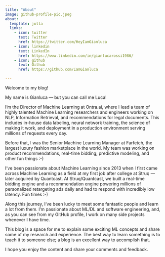 ```yaml
---
title: "About"
image: github-profile-pic.jpeg
about:
  template: jolla
  links:
    - icon: twitter
      text: Twitter
      href: https://twitter.com/HeyIamGianluca
    - icon: linkedin
      text: LinkedIn
      href: https://www.linkedin.com/in/gianlucarossi1986/
    - icon: github
      text: Github
      href: https://github.com/IamGianluca

---
```


Welcome to my blog!

My name is Gianluca — but you can call me Luca!

I'm the Director of Machine Learning at Ontra.ai, where I lead a team of highly talented Machine Learning researchers and engineers working on NLP, Information Retrieval, and recommendations for legal documents. This includes in-house data labeling, neural network training, the science of making it work, and deployment in a production environment serving millions of requests every day.

Before that, I was the Senior Machine Learning Manager at Farfetch, the largest luxury fashion marketplace in the world. My team was working on product recommendations, real-time bidding, predictive modeling, and other fun things :-)

I've been passionate about Machine Learning since 2013 when I first came across Machine Learning as a field at my first job after college at Struq — later acquired by Quantcast. At Struq/Quantcast, we built a real-time bidding engine and a recommendation engine powering millions of personalized retargeting ads daily and had to respond with incredibly low latency. Fun times :-)

Along this journey, I've been lucky to meet some fantastic people and learn a lot from them. I'm passionate about ML/DL and software engineering, and, as you can see from my GitHub profile, I work on many side projects whenever I have time.

This blog is a space for me to explain some exciting ML concepts and share some of my research and experience. The best way to learn something is to teach it to someone else; a blog is an excellent way to accomplish that.

I hope you enjoy the content and share your comments and feedback.
